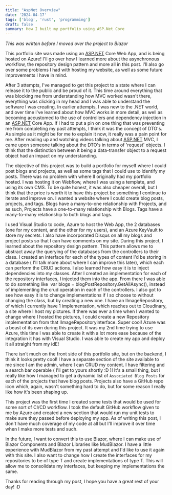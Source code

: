 ```yaml
---
title: "AspNet Overview"
date: '2024-04-17'
tags: ['blog', 'rust', 'programming']
draft: false
summary: How I built my portfolio using ASP.Net Core
---
```


*This was written before I moved over the project to Blazor*

This portfolio site was made using an [ASP.NET](https://asp.net/) Core Web App, and is being hosted on Azure! I'll go over how I learned more about the asynchronous workflow, the repository design pattern and more all in this post. I'll also go over some problems I had with hosting my website, as well as some future improvements I have in mind.

After 3 attempts, I've managed to get this project to a state where I can release it to the public and be proud of it. This time around everything that was blocking me from understanding how MVC worked wasn't there, everything was clicking in my head and I was able to understand the software I was creating. In earlier attempts, I was new to the .NET world, and over time I've learned about how MVC works in more detail, as well as becoming accustomed to the use of controllers and dependency injection in an [ASP.NET](https://asp.net/) Core App. If I had to put a pin on one thing that was preventing me from completing my past attempts, I think it was the concept of DTO's. As simple as it might be for me to explain it now, it really was a pain point for me. After reading up and watching videos talking about [ASP.NET](https://asp.net/) MVC, I came upon someone talking about the DTO's in terms of 'request' objects. I think that the distinction between it being a data-transfer object to a request object had an impact on my understanding.

The objective of this project was to build a portfolio for myself where I could post blogs and projects, as well as some tags that I could use to identify my posts. There was no problem with where II originally had my portfolio hosted. I was hosting it on Webflow, where I was using a template, and using its own CMS. To be quite honest, it was also cheaper overall, but I think that the price is worth it to have this project be something I continue to iterate and improve on. I wanted a website where I could create blog posts, projects, and tags. Blogs have a many-to-one relationship with Projects, and as such, Projects have a one-to-many relationship with Blogs. Tags have a many-to-many relationship to both blogs and tags.

I used Visual Studio to code, Azure to host the Web App, the 2 databases (one for my content, and the other for my users), and an Azure KeyVault to store my secrets. I also have incorporated Disqus on all my blogs and project posts so that I can have comments on my site. During this project, I learned about the repository design pattern. This pattern allows me to abstract away the querying of the databases from the controllers to their class. I created an interface for each of the types of content I'd be storing in a database ( I'll talk more about where I can improve this later), which each can perform the CRUD actions. I also learned how easy it is to inject dependencies into my classes. After I created an implementation for each of the repository interfaces, I injected them into the app. From there I was able to do something like  var blogs = blogPostRepository.GetAllAsync(), instead of implementing the crud operation in each of the controllers. I also got to see how easy it is to change implementations if I so choose to without changing the class, but by creating a new one. I have an IImageRepository, of which I currently have 1 implementation, which reaches out to Cloudinary, a site where I host my pictures. If there was ever a time when I wanted to change where I hosted the pictures, I could create a new Repository implementation from that IImageRepositoryinterface. Super cool! Azure was a beast of its own during this project. It was my 2nd time trying to use Azure, this time I was able to create it with a lot more ease because of the integration it has with Visual Studio. I was able to create my app and deploy it all straight from my idE!

There isn't much on the front side of this portfolio site, but on the backend, I think it looks pretty cool! I have a separate section of the site available to me since I am the admin, where I can CRUD my content. I have filtering and a search bar operable ( I'll get to yours shortly :D )! It's a small thing, but I really like how I managed to get a dynamic list of `Associated Blog Posts` for each of the projects that have blog posts. Projects also have a GitHub repo icon which, again, wasn't something hard to do, but for some reason I really like how it's been shaping up.

This project was the first time I created some tests that would be used for some sort of CI/CD workflow. I took the default GitHub workflow given to me by Azure and created a new section that would run my unit tests to make sure they passed before deploying my app. As of writing this post, I don't have much coverage of my code at all but I'll improve it over time when I make more tests and such.

In the future, I want to convert this to use Blazor, where I can make use of Blazor Components and Blazor Libraries like MudBlazor. I have a little experience with MudBlazor from my past attempt and I'd like to use it again with this site. I also want to change how I create the interfaces for my repositories to be of type T and create implementations of type T. This will allow me to consolidate my interfaces, but keeping my implementations the same.

Thanks for reading through my post, I hope you have a great rest of your day! :D
